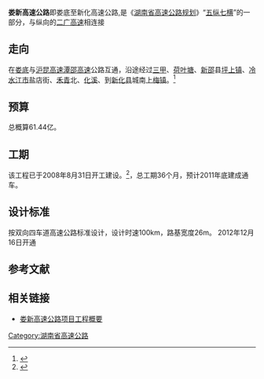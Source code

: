 '''娄新高速公路'''即娄底至新化高速公路,是《[[湖南省高速公路规划|湖南省高速公路规划]]》“[[五纵七横|五纵七横]]”的一部分，与纵向的[[二广高速|二广高速]]相连接

==走向==
在[[娄底|娄底]]与[[沪昆高速|沪昆高速]][[潭邵高速|潭邵高速]]公路互通，沿途经过[[三甲|三甲]]、[[荷叶塘|荷叶塘]]、[[新邵|新邵]]县[[坪上镇|坪上镇]]、[[冷水江市|冷水江市]]盐店街、[[禾青|禾青]]北、[[化溪|化溪]]、到[[新化县|新化县]]城南[[上梅镇|上梅镇]]。<ref>{{cite web|title=娄新高速公路|url=http://www.hnjt.gov.cn/common/traffic_zdgc.aspx?cateCode=ZDGC&cateName=&subsiteId=&classid=44&search=|author=湖南省交通厅|deadurl=yes|archiveurl=https://web.archive.org/web/20101205212744/http://www.hnjt.gov.cn/common/traffic_zdgc.aspx?cateCode=ZDGC&cateName=&subsiteId=&classid=44&search=|archivedate=2010-12-05|access-date=2010-02-11}}</ref>

==预算==
总概算61.44亿。

==工期==
该工程已于2008年8月31日开工建设。<ref>{{cite web|title=湖南娄新高速正式开工 全长95公里总投资61.4亿|date=2008-08-31|url=http://hn.rednet.cn/c/2008/08/31/1583913.htm|author=红网|access-date=2010-02-11|archive-date=2012-04-19|archive-url=https://web.archive.org/web/20120419045938/http://hn.rednet.cn/c/2008/08/31/1583913.htm|dead-url=no}}</ref>，总工期36个月，预计2011年底建成通车。

==设计标准==
按双向四车道高速公路标准设计，设计时速100km，路基宽度26m。
2012年12月16日开通

== 参考文献==
{{reflist|1}}

== 相关链接==
*[https://web.archive.org/web/20101205212744/http://www.hnjt.gov.cn/common/traffic_zdgc.aspx?cateCode=ZDGC&cateName=&subsiteId=&classid=44&search= 娄新高速公路项目工程概要 ]

[[Category:湖南省高速公路|Category:湖南省高速公路]]